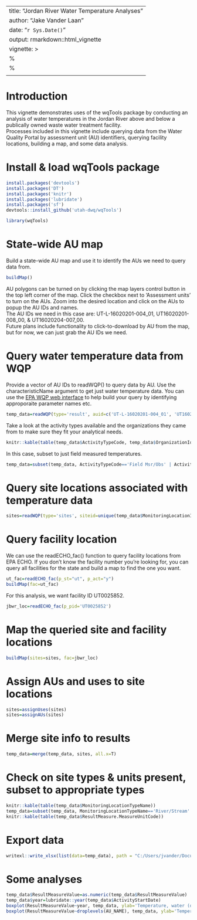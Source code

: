---
title: "Jordan River Water Temperature Analyses"
author: "Jake Vander Laan"
date: "`r Sys.Date()`"
output: rmarkdown::html_vignette
vignette: >
  %\VignetteIndexEntry{Put the title of your vignette here}
  %\VignetteEngine{knitr::rmarkdown}
  \usepackage[utf8]{inputenc}
  ---

# Introduction
This vignette demonstrates uses of the wqTools package by conducting an analysis of water temperatures in the Jordan River above and below a publically owned waste water treatment facility.  
Processes included in this vignette include querying data from the Water Quality Portal by assessment unit (AU) identifiers, querying facility locations, building a map, and some data analysis.


# Install & load wqTools package
```r
install.packages('devtools')
install.packages('DT')
install.packages('knitr')
install.packages('lubridate')
install.packages('sf')
devtools::install_github('utah-dwq/wqTools')
```

```r
library(wqTools)
```

# State-wide AU map
Build a state-wide AU map and use it to identify the AUs we need to query data from.
```r
buildMap()
```

AU polygons can be turned on by clicking the map layers control button in the top left corner of the map. Click the checkbox next to 'Assessment units' to turn on the AUs. 
Zoom into the desired location and click on the AUs to popup the AU IDs and names.  
The AU IDs we need in this case are: UT-L-16020201-004_01, UT16020201-008_00, & UT16020204-007_00.  
Future plans include functionality to click-to-download by AU from the map, but for now, we can just grab the AU IDs we need.


# Query water temperature data from WQP
Provide a vector of AU IDs to readWQP() to query data by AU. Use the characteristicName argument to get just water temperature data. You can use the [EPA WQP web interface](https://www.waterqualitydata.us/portal/) to help build your query by identifying approporaite parameter names etc.
```r
temp_data=readWQP(type='result', auid=c('UT-L-16020201-004_01', 'UT16020201-008_00', 'UT16020204-007_00', 'UT16020204-006_00', 'UT16020204-005_00', 'UT16020204-004_00'), characteristicName='Temperature, water')
```

Take a look at the activity types available and the organizations they came from to make sure they fit your analytical needs.
```r
knitr::kable(table(temp_data$ActivityTypeCode, temp_data$OrganizationIdentifier))
```

In this case, subset to just field measured temperatures.  

```r
temp_data=subset(temp_data, ActivityTypeCode=='Field Msr/Obs' | ActivityTypeCode=='Field Msr/Obs-Portable Data Logger')
```

# Query site locations associated with temperature data
```r
sites=readWQP(type='sites', siteid=unique(temp_data$MonitoringLocationIdentifier))
```

# Query facility location
We can use the readECHO_fac() function to query facility locations from EPA ECHO. If you don't know the facility number you're looking for, you can query all facilities for the state and build a map to find the one you want.
```r
ut_fac=readECHO_fac(p_st="ut", p_act="y")
buildMap(fac=ut_fac)
```

For this analysis, we want facility ID UT0025852.
```r
jbwr_loc=readECHO_fac(p_pid='UT0025852')
```

# Map the queried site and facility locations
```r
buildMap(sites=sites, fac=jbwr_loc)
```

# Assign AUs and uses to site locations
```r
sites=assignUses(sites)
sites=assignAUs(sites)
```

# Merge site info to results
```r
temp_data=merge(temp_data, sites, all.x=T)
```

# Check on site types & units present, subset to appropriate types
```r
knitr::kable(table(temp_data$MonitoringLocationTypeName))
temp_data=subset(temp_data, MonitoringLocationTypeName=='River/Stream' | MonitoringLocationTypeName=='Lake')
knitr::kable(table(temp_data$ResultMeasure.MeasureUnitCode))
```

# Export data
```r
writexl::write_xlsx(list(data=temp_data), path = "C:/Users/jvander/Documents/jr-temp-data.xlsx", format_headers=F, col_names=T)
```

# Some analyses
```r
temp_data$ResultMeasureValue=as.numeric(temp_data$ResultMeasureValue)
temp_data$year=lubridate::year(temp_data$ActivityStartDate)
boxplot(ResultMeasureValue~year, temp_data, ylab='Temperature, water (deg C)', xlab='')
boxplot(ResultMeasureValue~droplevels(AU_NAME), temp_data, ylab='Temperature, water (deg C)', xlab='')
```






